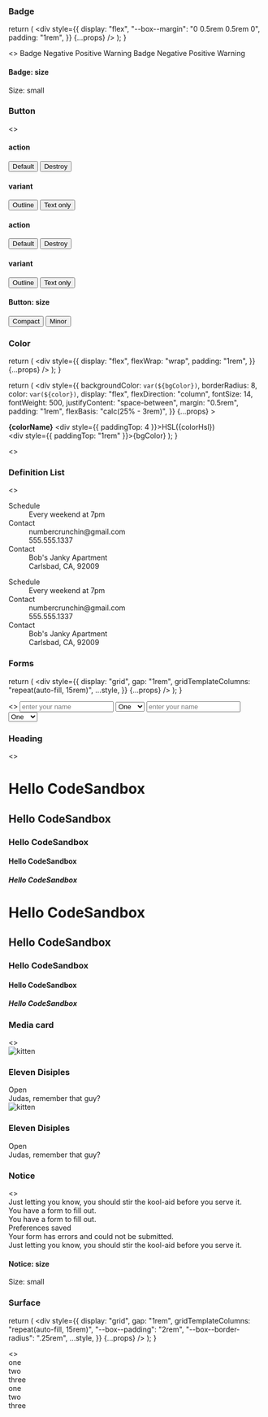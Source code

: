 

<Meta title="Church Center/Doxy:Elements" />

### Badge

  return (
    <div
      style={{
        display: "flex",
        "--box--margin": "0 0.5rem 0.5rem 0",
        padding: "1rem",
      }}
      {...props}
    />
  );
}

<Preview>
  <Story name="badge">
    <>
      <SampleBadgeLayout data-color-scheme="dark" data-contrast="low">
        <span data-badge data-box>
          Badge
        </span>
        <span data-badge="alt:negative" data-box>
          Negative
        </span>
        <span data-badge="alt:positive" data-box>
          Positive
        </span>
        <span data-badge="alt:warning" data-box>
          Warning
        </span>
      </SampleBadgeLayout>
      <SampleBadgeLayout data-color-scheme="light" data-contrast="low">
        <span data-badge data-box>
          Badge
        </span>
        <span data-badge="alt:negative" data-box>
          Negative
        </span>
        <span data-badge="alt:positive" data-box>
          Positive
        </span>
        <span data-badge="alt:warning" data-box>
          Warning
        </span>
      </SampleBadgeLayout>
    </>
  </Story>
</Preview>

#### Badge: size

<Preview>
  <Story name="badge:size">
    <SampleBadgeLayout>
      <span data-badge="size:small" data-box>
        Size: small
      </span>
    </SampleBadgeLayout>
  </Story>
</Preview>

### Button

<Preview>
  <Story name="button">
    <>
      <div
        data-color-scheme="dark"
        data-contrast="low"
        style={{ padding: "1rem" }}
      >
        <h4>action</h4>
        <button data-button="action:default">Default</button>
        <button data-button="action:destroy">Destroy</button>
        <h4>variant</h4>
        <button data-button="action:default variant:outline">Outline</button>
        <button data-button="action:default variant:text-only">
          Text only
        </button>
      </div>
      <div
        data-color-scheme="light"
        data-contrast="low"
        style={{ padding: "1rem" }}
      >
        <h4>action</h4>
        <button data-button="action:default">Default</button>
        <button data-button="action:destroy">Destroy</button>
        <h4>variant</h4>
        <button data-button="action:default variant:outline">Outline</button>
        <button data-button="action:default variant:text-only">
          Text only
        </button>
      </div>
    </>
  </Story>
</Preview>

#### Button: size

<Preview>
  <Story name="button:size">
    <div
      data-color-scheme="light"
      data-contrast="low"
      style={{ padding: "1rem" }}
    >
      <button data-button="action:default size:compact">Compact</button>
      <button data-button="action:default size:minor">Minor</button>
    </div>
  </Story>
</Preview>

### Color

  return (
    <div
      style={{
        display: "flex",
        flexWrap: "wrap",
        padding: "1rem",
      }}
      {...props}
    />
  );
}

  return (
    <div
      style={{
        backgroundColor: `var(${bgColor})`,
        borderRadius: 8,
        color: `var(${color})`,
        display: "flex",
        flexDirection: "column",
        fontSize: 14,
        fontWeight: 500,
        justifyContent: "space-between",
        margin: "0.5rem",
        padding: "1rem",
        flexBasis: "calc(25% - 3rem)",
      }}
      {...props}
    >
      <div>
        <strong>{colorName}</strong>
        <div style={{ paddingTop: 4 }}>HSL({colorHsl})</div>
      </div>
      <div style={{ paddingTop: "1rem" }}>{bgColor}</div>
    </div>
  );
}

<Preview>
  <Story name="color">
    <>
      <div
        data-color-scheme="dark"
        data-contrast="low"
        style={{ padding: "1rem" }}
      >
        <SampleColorLayout>
          <Color
            bgColor="--color-tint10"
            color="--color-tint0"
            colorName="Static Gray 98"
            colorHsl="0, 0%, 98%"
          />
          <Color
            bgColor="--color-tint9"
            color="--color-tint0"
            colorName="Static Gray 88"
            colorHsl="0, 0%, 88%"
          />
          <Color
            bgColor="--color-tint8"
            color="--color-tint0"
            colorName="Static Gray 68"
            colorHsl="0, 0%, 68%"
          />
          <Color
            bgColor="--color-tint7"
            color="--color-tint0"
            colorName="Static Gray 50"
            colorHsl="0, 0%, 50%"
          />
          <Color
            bgColor="--color-tint6"
            color="--color-tint10"
            colorName="Static Gray 32"
            colorHsl="0, 0%, 32%"
          />
          <Color
            bgColor="--color-tint5"
            color="--color-tint10"
            colorName="Static Gray 24"
            colorHsl="0, 0%, 24%"
          />
          <Color
            bgColor="--color-tint4"
            color="--color-tint10"
            colorName="Static Gray 19"
            colorHsl="0, 0%, 19%"
          />
          <Color
            bgColor="--color-tint3"
            color="--color-tint10"
            colorName="Static Gray 17"
            colorHsl="0, 0%, 17%"
          />
          <Color
            bgColor="--color-tint2"
            color="--color-tint10"
            colorName="Static Gray 15"
            colorHsl="0, 0%, 15%"
          />
          <Color
            bgColor="--color-tint1"
            color="--color-tint10"
            colorName="Static Gray 12"
            colorHsl="0, 0%, 12%"
          />
          <Color
            bgColor="--color-tint0"
            color="--color-tint10"
            colorName="Static Gray 7"
            colorHsl="0, 0%, 7%"
          />
          <div style={{ display: "flex", width: "100%" }}>
            <Color
              bgColor="--color-topaz"
              color="--color-tint10"
              colorName="Topaz Dark"
              colorHsl="207, 90%, 51%"
            />
            <Color
              bgColor="--color-turquoise"
              color="--color-tint10"
              colorName="Turquoise Dark"
              colorHsl="172, 52%, 41%"
            />
            <Color
              bgColor="--color-emerald"
              color="--color-tint10"
              colorName="Emerald Dark"
              colorHsl="122, 48%, 57%"
            />
            <Color
              bgColor="--color-ruby"
              color="--color-tint10"
              colorName="Ruby Dark"
              colorHsl="1, 75%, 55%"
            />
          </div>
        </SampleColorLayout>
      </div>
      <div
        data-color-scheme="light"
        data-contrast="low"
        style={{ padding: "1rem" }}
      >
        <SampleColorLayout>
          <Color
            bgColor="--color-tint10"
            color="--color-tint0"
            colorName="Static Gray 12"
            colorHsl="0, 0%, 12%"
          />
          <Color
            bgColor="--color-tint9"
            color="--color-tint0"
            colorName="Static Gray 24"
            colorHsl="0, 0%, 24%"
          />
          <Color
            bgColor="--color-tint8"
            color="--color-tint0"
            colorName="Static Gray 45"
            colorHsl="0, 0%, 45%"
          />
          <Color
            bgColor="--color-tint7"
            color="--color-tint0"
            colorName="Static Gray 62"
            colorHsl="0, 0%, 62%"
          />
          <Color
            bgColor="--color-tint6"
            color="--color-tint10"
            colorName="Static Gray 81"
            colorHsl="0, 0%, 81%"
          />
          <Color
            bgColor="--color-tint5"
            color="--color-tint10"
            colorName="Static Gray 88"
            colorHsl="0, 0%, 88%"
          />
          <Color
            bgColor="--color-tint4"
            color="--color-tint10"
            colorName="Static Gray 93"
            colorHsl="0, 0%, 93%"
          />
          <Color
            bgColor="--color-tint3"
            color="--color-tint10"
            colorName="Static Gray 95"
            colorHsl="0, 0%, 95%"
          />
          <Color
            bgColor="--color-tint2"
            color="--color-tint10"
            colorName="Static Gray 97"
            colorHsl="0, 0%, 97%"
          />
          <Color
            bgColor="--color-tint1"
            color="--color-tint10"
            colorName="Static Gray 98"
            colorHsl="0, 0%, 98%"
          />
          <Color
            bgColor="--color-tint0"
            color="--color-tint10"
            colorName="Static Gray 100"
            colorHsl="0, 0%, 100%"
          />
          <div style={{ display: "flex", width: "100%" }}>
            <Color
              bgColor="--color-topaz"
              color="--color-tint10"
              colorName="Topaz"
              colorHsl="207, 90%, 61%"
            />
            <Color
              bgColor="--color-turquoise"
              color="--color-tint10"
              colorName="Turquoise"
              colorHsl="174, 42%, 51%"
            />
            <Color
              bgColor="--color-emerald"
              color="--color-tint10"
              colorName="Emerald"
              colorHsl="122, 38%, 57%"
            />
            <Color
              bgColor="--color-ruby"
              color="--color-tint10"
              colorName="Ruby"
              colorHsl="1, 83%, 62%"
            />
            <Color
              bgColor="--color-citrine"
              color="--color-tint10"
              colorName="Citrine"
              colorHsl="42, 90%, 60%"
            />
          </div>
        </SampleColorLayout>
      </div>
    </>
  </Story>
</Preview>

### Definition List

<Preview>
  <Story name="definition-list">
    <>
      <div
        data-color-scheme="dark"
        data-contrast="low"
        style={{ padding: "1rem" }}
      >
        <dl data-definition-list>
          <dt data-definition-term>Schedule</dt>
          <dd data-definition>Every weekend at 7pm</dd>
          <dt data-definition-term>Contact</dt>
          <dd data-definition>numbercrunchin@gmail.com</dd>
          <dd data-definition>555.555.1337</dd>
          <dt data-definition-term>Contact</dt>
          <dd data-definition>Bob's Janky Apartment</dd>
          <dd data-definition>Carlsbad, CA, 92009</dd>
        </dl>
      </div>
      <div
        data-color-scheme="light"
        data-contrast="low"
        style={{ padding: "1rem" }}
      >
        <dl data-definition-list>
          <dt data-definition-term>Schedule</dt>
          <dd data-definition>Every weekend at 7pm</dd>
          <dt data-definition-term>Contact</dt>
          <dd data-definition>numbercrunchin@gmail.com</dd>
          <dd data-definition>555.555.1337</dd>
          <dt data-definition-term>Contact</dt>
          <dd data-definition>Bob's Janky Apartment</dd>
          <dd data-definition>Carlsbad, CA, 92009</dd>
        </dl>
      </div>
    </>
  </Story>
</Preview>

### Forms

  return (
    <div
      style={{
        display: "grid",
        gap: "1rem",
        gridTemplateColumns: "repeat(auto-fill, 15rem)",
        ...style,
      }}
      {...props}
    />
  );
}

<Preview>
  <Story name="forms">
    <>
      <SampleFormLayout
        data-color-scheme="dark"
        data-contrast="low"
        style={{ padding: "1rem" }}
      >
        <input
          data-text-input
          placeholder="enter your name"
          name="name"
          type="text"
        />
        <select data-select id="something">
          <option name="one">One</option>
          <option name="two">Two</option>
          <option name="three">Three</option>
        </select>
      </SampleFormLayout>
      <SampleFormLayout
        data-color-scheme="light"
        data-contrast="low"
        style={{ padding: "1rem" }}
      >
        <input
          data-text-input
          placeholder="enter your name"
          name="name"
          type="text"
        />
        <select data-select id="something">
          <option name="one">One</option>
          <option name="two">Two</option>
          <option name="three">Three</option>
        </select>
      </SampleFormLayout>
    </>
  </Story>
</Preview>

### Heading

<Preview>
  <Story name="heading">
    <>
      <div
        data-color-scheme="dark"
        data-contrast="low"
        style={{ padding: "1rem" }}
      >
        <h1 data-heading="level:1">Hello CodeSandbox</h1>
        <h2 data-heading="level:2">Hello CodeSandbox</h2>
        <h3 data-heading="level:3">Hello CodeSandbox</h3>
        <h4 data-heading="level:4">Hello CodeSandbox</h4>
        <h5 data-heading="level:5">Hello CodeSandbox</h5>
      </div>
      <div
        data-color-scheme="light"
        data-contrast="low"
        style={{ padding: "1rem" }}
      >
        <h1 data-heading="level:1">Hello CodeSandbox</h1>
        <h2 data-heading="level:2">Hello CodeSandbox</h2>
        <h3 data-heading="level:3">Hello CodeSandbox</h3>
        <h4 data-heading="level:4">Hello CodeSandbox</h4>
        <h5 data-heading="level:5">Hello CodeSandbox</h5>
      </div>
    </>
  </Story>
</Preview>

### Media card

<Preview>
  <Story name="media-card">
    <>
      <div
        data-color-scheme="dark"
        data-contrast="low"
        style={{ padding: "1rem" }}
      >
        <div
          style={{
            display: "grid",
            gap: "1rem",
            gridTemplateColumns: "repeat(auto-fill, 15rem)",
          }}
        >
          <div data-media-card>
            <img
              data-media-card--media
              src="https://placekitten.com/300/200"
              alt="kitten"
            />
            <div data-media-card--description>
              <div
                style={{
                  display: "flex",
                  justifyContent: "space-between",
                  alignItems: "center",
                }}
              >
                <h3 data-heading="level:3">Eleven Disiples</h3>
                <span data-badge="alt:positive">Open</span>
              </div>
              <span data-text>Judas, remember that guy?</span>
            </div>
          </div>
        </div>
      </div>
      <div
        data-color-scheme="light"
        data-contrast="low"
        style={{ padding: "1rem" }}
      >
        <div
          style={{
            display: "grid",
            gap: "1rem",
            gridTemplateColumns: "repeat(auto-fill, 15rem)",
          }}
        >
          <div data-media-card>
            <img
              data-media-card--media
              src="https://placekitten.com/300/200"
              alt="kitten"
            />
            <div data-media-card--description>
              <div
                style={{
                  display: "flex",
                  justifyContent: "space-between",
                  alignItems: "center",
                }}
              >
                <h3 data-heading="level:3">Eleven Disiples</h3>
                <span data-badge="alt:positive">Open</span>
              </div>
              <span data-text>Judas, remember that guy?</span>
            </div>
          </div>
        </div>
      </div>
    </>
  </Story>
</Preview>

### Notice

<Preview>
  <Story name="notice">
    <>
      <div
        data-color-scheme="dark"
        data-contrast="low"
        style={{ 
          padding: "1rem",
          "--box--border-radius": "4px",
          "--box--padding": "1rem",
          "--box--margin": "0"
          }}
      >
        <div data-notice="alt:warning" data-box>
          Just letting you know, you should stir the kool-aid before you serve it.
        </div>
      </div>
      <div
        data-color-scheme="light"
        data-contrast="low"
        style={{ 
          padding: "1rem 1rem 0 1rem",
          "--box--border-radius": "4px",
          "--box--padding": "1rem",
          "--box--margin": "0 0 1rem 0"
          }}
      >
        <div data-notice data-box>
          You have a form to fill out.
        </div>
        <div data-notice="alt:info" data-box>
          You have a form to fill out.
        </div>
        <div data-notice="alt:positive" data-box>
          Preferences saved
        </div>
        <div data-notice="alt:negative" data-box>
          Your form has errors and could not be submitted.
        </div>
        <div data-notice="alt:warning" data-box>
          Just letting you know, you should stir the kool-aid before you serve it.
        </div>
      </div>
    </>
  </Story>
</Preview>

#### Notice: size

<Preview>
  <Story name="notice:size">
    <div
        data-color-scheme="light"
        data-contrast="low"
        style={{ 
          padding: "1rem",
          "--box--border-radius": "4px",
          "--box--padding": "0.5rem",
          }}
      >
      <span data-notice="size:small" data-box>
        Size: small
      </span>
    </div>
  </Story>
</Preview>

### Surface

  return (
    <div
      style={{
        display: "grid",
        gap: "1rem",
        gridTemplateColumns: "repeat(auto-fill, 15rem)",
        "--box--padding": "2rem",
        "--box--border-radius": ".25rem",
        ...style,
      }}
      {...props}
    />
  );
}

<Preview>
  <Story name="surface">
    <>
      <SampleSurfaceLayout
        data-color-scheme="dark"
        data-contrast="low"
        data-surface="depth:2"
        style={{ padding: "1rem" }}
      >
        <div data-surface data-box>
          one
        </div>
        <div data-surface data-box>
          two
        </div>
        <div data-surface data-box>
          three
        </div>
      </SampleSurfaceLayout>
      <SampleSurfaceLayout
        data-color-scheme="light"
        data-contrast="low"
        data-surface="depth:2"
        style={{ padding: "1rem" }}
      >
        <div data-surface data-box>
          one
        </div>
        <div data-surface data-box>
          two
        </div>
        <div data-surface data-box>
          three
        </div>
      </SampleSurfaceLayout>
    </>
  </Story>
</Preview>
